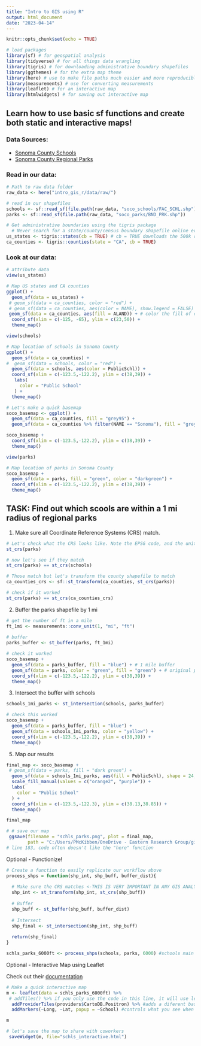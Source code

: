 ```yaml
---
title: "Intro to GIS using R"
output: html_document
date: "2023-04-14"
---
```


```r
knitr::opts_chunk$set(echo = TRUE)
```

```r
# load packages
library(sf) # for geospatial analysis
library(tidyverse) # for all things data wrangling
library(tigris) # for downloading administrative boundary shapefiles
library(ggthemes) # for the extra map theme
library(here) # use to make file paths much easier and more reproducible
library(measurements) # use for converting measurements
library(leaflet) # for an interactive map
library(htmlwidgets) # for saving out interactive map
```

## Learn how to use basic sf functions and create both static and interactive maps!


### **Data Sources:**

- [Sonoma County Schools](https://gis-sonomacounty.hub.arcgis.com/datasets/sonomacounty::schools-1/about)
- [Sonoma County Regional Parks](https://gis-sonomacounty.hub.arcgis.com/datasets/sonomacounty::regional-parks-boundaries/about)


### Read in our data:

```r
# Path to raw data folder
raw_data <- here("intro_gis_r/data/raw/")

# read in our shapefiles
schools <- sf::read_sf(file.path(raw_data, "soco_schools/FAC_SCHL.shp"))
parks <- sf::read_sf(file.path(raw_data, "soco_parks/BND_PRK.shp"))

# Get administrative boundaries using the tigris package
  # Never search for a state/county/census boundary shapefile online ever again!!
us_states <- tigris::states(cb = TRUE) # cb = TRUE downloads the 500k resolution version
ca_counties <- tigris::counties(state = "CA", cb = TRUE)
```

### Look at our data:

```r
# attribute data
view(us_states)
```

```r
# Map US states and CA counties
ggplot() +
  geom_sf(data = us_states) +
 # geom_sf(data = ca_counties, color = "red") +
 # geom_sf(data = ca_counties, aes(color = NAME), show.legend = FALSE) + # color the outlines of counties by their name
 geom_sf(data = ca_counties, aes(fill = ALAND)) + # color the fill of counties by the area of land they cover
  coord_sf(xlim = c(-125, -65), ylim = c(23,50)) +
  theme_map()
```

```r
view(schools)
```

```r
# Map location of schools in Sonoma County
ggplot() +
  geom_sf(data = ca_counties) +
#  geom_sf(data = schools, color = "red") +
  geom_sf(data = schools, aes(color = PublicSchl)) +
  coord_sf(xlim = c(-123.5,-122.2), ylim = c(38,39)) +
   labs(
     color = "Public School"
   ) +
  theme_map()
```

```r
# Let's make a quick basemap
soco_basemap <- ggplot() +
  geom_sf(data = ca_counties, fill = "grey95") +
  geom_sf(data = ca_counties %>% filter(NAME == "Sonoma"), fill = "grey85")

soco_basemap +
  coord_sf(xlim = c(-123.5,-122.2), ylim = c(38,39)) +
  theme_map()
```


```r
view(parks)
```

```r
# Map location of parks in Sonoma County
soco_basemap +
  geom_sf(data = parks, fill = "green", color = "darkgreen") +
  coord_sf(xlim = c(-123.5,-122.2), ylim = c(38,39)) +
  theme_map()

```

## TASK: Find out which scools are within a 1 mi radius of regional parks

1. Make sure all Coordinate Reference Systems (CRS) match.

```r
# Let's check what the CRS looks like. Note the EPSG code, and the unit of measurement
st_crs(parks)
```

```r
# now let's see if they match
st_crs(parks) == st_crs(schools)
```
```r
# Those match but let's transform the county shapefile to match
ca_counties_crs <- sf::st_transform(ca_counties, st_crs(parks))

# check if it worked
st_crs(parks) == st_crs(ca_counties_crs)
```


2. Buffer the parks shapefile by 1 mi

```r
# get the number of ft in a mile
ft_1mi <- measurements::conv_unit(1, "mi", "ft")
  
# buffer
parks_buffer <- st_buffer(parks, ft_1mi)
```

```r
# check it worked
soco_basemap +
  geom_sf(data = parks_buffer, fill = "blue") + # 1 mile buffer
  geom_sf(data = parks, color = "green", fill = "green") + # original parks shapefile 
  coord_sf(xlim = c(-123.5,-122.2), ylim = c(38,39)) +
  theme_map()
```

3. Intersect the buffer with schools

```r
schools_1mi_parks <- st_intersection(schools, parks_buffer)
```

```r
# check this worked
soco_basemap +
  geom_sf(data = parks_buffer, fill = "blue") +
  geom_sf(data = schools_1mi_parks, color = "yellow") +
  coord_sf(xlim = c(-123.5,-122.2), ylim = c(38,39)) +
  theme_map()
```

5. Map our results

```r
final_map <- soco_basemap +
 # geom_sf(data = parks, fill = "dark green") +
  geom_sf(data = schools_1mi_parks, aes(fill = PublicSchl), shape = 24, size = 2) +
  scale_fill_manual(values = c("orange2", "purple")) +
  labs(
    color = "Public School"
  ) +
  coord_sf(xlim = c(-123.5,-122.3), ylim = c(38.13,38.85)) +
  theme_map()

final_map
```

```r
# # save our map
 ggsave(filename = "schls_parks.png", plot = final_map, 
        path = "C:/Users/PMcKibben/OneDrive - Eastern Research Group/github/erg_data_science_training_acforks", dpi = 350)
# line 183, code often doesn't like the "here" function
```

Optional - Functionize!

```r
# Create a function to easily replicate our workflow above
process_shps = function(shp_int, shp_buff, buffer_dist){
  
  # Make sure the CRS matches <-THIS IS VERY IMPORTANT IN ANY GIS ANALYSIS
  shp_int <- st_transform(shp_int, st_crs(shp_buff))
  
  # Buffer 
  shp_buff <- st_buffer(shp_buff, buffer_dist)
  
  # Intersect
  shp_final <- st_intersection(shp_int, shp_buff)
  
  return(shp_final)
}
```

```r
schls_parks_6000ft <- process_shps(schools, parks, 6000) #schools main thing we're intercepting, parks is the buffer, 6000 is the ft buffered
```

Optional - Interactive Map using Leaflet 

Check out their [documentation](https://rstudio.github.io/leaflet/)

```r
# Make a quick interactive map
m <- leaflet(data = schls_parks_6000ft) %>% 
 # addTiles() %>% if you only use the code in this line, it will use leaflet's base map
  addProviderTiles(providers$CartoDB.Positron) %>% #adds a diferent base map
  addMarkers(~Long, ~Lat, popup = ~School) #controls what you see when you click on markers

m
```

```r
# let's save the map to share with coworkers
 saveWidget(m, file="schls_interactive.html")
```

